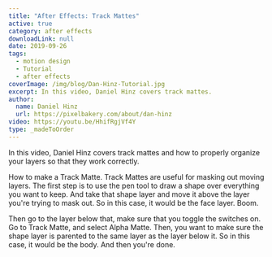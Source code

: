```yaml
---
title: "After Effects: Track Mattes"
active: true
category: after effects
downloadLink: null
date: 2019-09-26
tags:
  - motion design
  - Tutorial
  - after effects
coverImage: /img/blog/Dan-Hinz-Tutorial.jpg
excerpt: In this video, Daniel Hinz covers track mattes.
author:
  name: Daniel Hinz
  url: https://pixelbakery.com/about/dan-hinz
video: https://youtu.be/HhifRgjVf4Y
type: _madeToOrder
---
```


In this video, Daniel Hinz covers track mattes and how to properly organize your layers so that they work correctly.

How to make a Track Matte. Track Mattes are useful for masking out moving layers. The first step is to use the pen tool to draw a shape over everything you want to keep. And take that shape layer and move it above the layer you're trying to mask out. So in this case, it would be the face layer. Boom.

Then go to the layer below that, make sure that you toggle the switches on. Go to Track Matte, and select Alpha Matte. Then, you want to make sure the shape layer is parented to the same layer as the layer below it. So in this case, it would be the body. And then you're done.